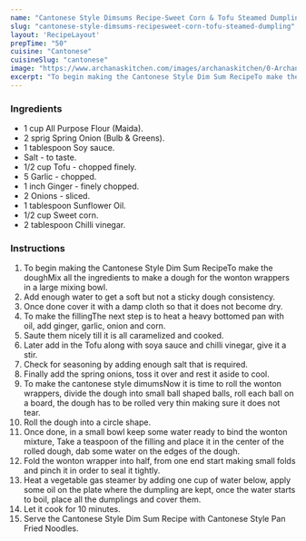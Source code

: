 ---
name: "Cantonese Style Dimsums Recipe-Sweet Corn & Tofu Steamed Dumpling"
slug: "cantonese-style-dimsums-recipesweet-corn-tofu-steamed-dumpling"
layout: 'RecipeLayout'
prepTime: "50"
cuisine: "Cantonese"
cuisineSlug: "cantonese"
image: "https://www.archanaskitchen.com/images/archanaskitchen/0-Archanas-Kitchen-Recipes/2016/oct-20/Cantonese_Dim_Sum_Filled_With_Corn_And_Tofu_Steamed_Dumpling_Recipe-1.jpg"
excerpt: "To begin making the Cantonese Style Dim Sum RecipeTo make the doughMix all the ingredients to make a dough for the wonton wrappers in a large mixing bowl"
---

### Ingredients

- 1 cup All Purpose Flour (Maida).
- 2 sprig Spring Onion (Bulb & Greens).
- 1 tablespoon Soy sauce.
- Salt - to taste.
- 1/2 cup Tofu - chopped finely.
- 5 Garlic - chopped.
- 1 inch Ginger - finely chopped.
- 2 Onions - sliced.
- 1 tablespoon Sunflower Oil.
- 1/2 cup Sweet corn.
- 2 tablespoon Chilli vinegar.

### Instructions

1. To begin making the Cantonese Style Dim Sum RecipeTo make the doughMix all the ingredients to make a dough for the wonton wrappers in a large mixing bowl.
1. Add enough water to get a soft but not a sticky dough consistency.
1. Once done cover it with a damp cloth so that it does not become dry.
1. To make the fillingThe next step is to heat a heavy bottomed pan with oil, add ginger, garlic, onion and corn.
1. Saute them nicely till it is all caramelized and cooked.
1. Later add in the Tofu along with soya sauce and chilli vinegar, give it a stir.
1. Check for seasoning by adding enough salt that is required.
1. Finally add the spring onions, toss it over and rest it aside to cool.
1. To make the cantonese style dimumsNow it is time to roll the wonton wrappers, divide the dough into small ball shaped balls, roll each ball on a board, the dough has to be rolled very thin making sure it does not tear.
1. Roll the dough into a circle shape.
1. Once done, in a small bowl keep some water ready to bind the wonton mixture, Take a teaspoon of the filling and place it in the center of the rolled dough, dab some water on the edges of the dough.
1. Fold the wonton wrapper into half, from one end start making small folds and pinch it in order to seal it tightly.
1. Heat a vegetable gas steamer by adding one cup of water below, apply some oil on the plate where the dumpling are kept, once the water starts to boil, place all the dumplings and cover them.
1. Let it cook for 10 minutes.
1. Serve the Cantonese Style Dim Sum Recipe with Cantonese Style Pan Fried Noodles.
